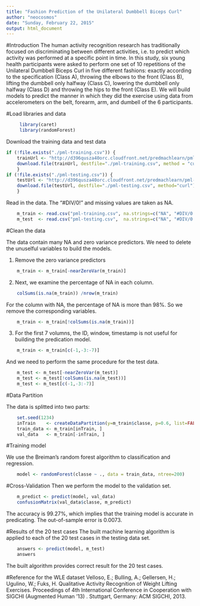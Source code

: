 ```yaml
---
title: "Fashion Prediction of the Unilateral Dumbbell Biceps Curl"
author: "neocosmos"
date: "Sunday, February 22, 2015"
output: html_document
---
```

#Introduction
The human activity recognition research has traditionally focused on discriminating between different activities, i.e. to predict which activity was performed at a specific point in time.
In this study, six young health participants were asked to perform one set of 10 repetitions of the Unilateral Dumbbell Biceps Curl in five different fashions: exactly according to the specification (Class A), throwing the elbows to the front (Class B), lifting the dumbbell only halfway (Class C), lowering the dumbbell only halfway (Class D) and throwing the hips to the front (Class E). We will build models to predict the manner in which they did the exercise using data from accelerometers on the belt, forearm, arm, and dumbell of the 6 participants.


#Load libraries and  data
```r
     library(caret)
     library(randomForest)
```

Download the training data and test data
```r
if (!file.exists("./pml-training.csv")) {
    trainUrl <- "http://d396qusza40orc.cloudfront.net/predmachlearn/pml-training.csv"
    download.file(trainUrl, destfile="./pml-training.csv", method = "curl")    
    }
if (!file.exists("./pml-testing.csv")) {
    testUrl <- "http://d396qusza40orc.cloudfront.net/predmachlearn/pml-testing.csv"
    download.file(testUrl, destfile="./pml-testing.csv", method="curl")
    }
```

Read in the data. The "#DIV/0!" and missing values are taken as NA.
```r
    m_train <- read.csv("pml-training.csv", na.strings=c("NA", "#DIV/0!", " "))
    m_test  <- read.csv("pml-testing.csv",  na.strings=c("NA", "#DIV/0!", " "))
```

#Clean the data

The data contain many NA and zero variance predictors. We need to delete the unuselful variables to build the models.  

1. Remove the zero variance predictors 
```r
    m_train <- m_train[-nearZeroVar(m_train)]
```

2. Next, we examine the percentage of NA in each column.
```r
    colSums(is.na(m_train)) /nrow(m_train) 
```

For the column with NA, the percentage of NA is more than 98%. So we remove the corresponding variables.
```r
    m_train <- m_train[!colSums(is.na(m_train))]
```

3. For the first 7 volumns, the ID, window, timestamp is not useful for building the predication model. 
```r
    m_train <- m_train[c(-1,-3:-7)]
```
    
And we need to perform the same procedure for the test data.
```r
    m_test <- m_test[-nearZeroVar(m_test)]
    m_test <- m_test[!colSums(is.na(m_test))]
    m_test <- m_test[c(-1,-3:-7)]
```

#Data Partition

The data is splitted into two parts:
```r
    set.seed(1234)
    inTrain    <- createDataPartition(y=m_train$classe, p=0.6, list=FALSE)
    train_data <- m_train[inTrain, ]
    val_data   <- m_train[-inTrain, ]
```

#Training model

We use the Breiman's random forest algorithm to classification and regression.
```r
    model <- randomForest(classe ~ ., data = train_data, ntree=200)
```

#Cross-Validation
Then we perform the model to the validation set.
```r
    m_predict <- predict(model, val_data)
    confusionMatrix(val_data$classe, m_predict)
```

The accuracy is 99.27%, which implies that the training model is accurate in predicating. The out-of-sample error is 0.0073. 

#Results of the 20 test cases
The built machine learning algorithm is applied to each of the 20 test cases in the testing data set.
```r
    answers <- predict(model, m_test) 
    answers
```
The built algorithm provides correct result for the 20 test cases.

#Reference for the WLE dataset
Velloso, E.; Bulling, A.; Gellersen, H.; Ugulino, W.; Fuks, H. Qualitative Activity Recognition of Weight Lifting Exercises. Proceedings of 4th International Conference in Cooperation with SIGCHI (Augmented Human '13) . Stuttgart, Germany: ACM SIGCHI, 2013.

 